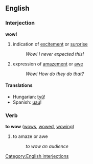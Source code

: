 ==English==
===Interjection===
'''wow!'''

# indication of [[excite]]ment or [[surprise]]
#: ''Wow! I never expected this!''
# expression of [[amaze]]ment or [[awe]]
#: ''Wow! How do they do that?''

====Translations====
*Hungarian: [[tyű]]!
*Spanish: [[uau]]!

===Verb===
'''to wow''' ([[wows]], [[wowed]], [[wowing]])

# to amaze or awe
#: ''to wow an audience''

[[Category:English interjections]]